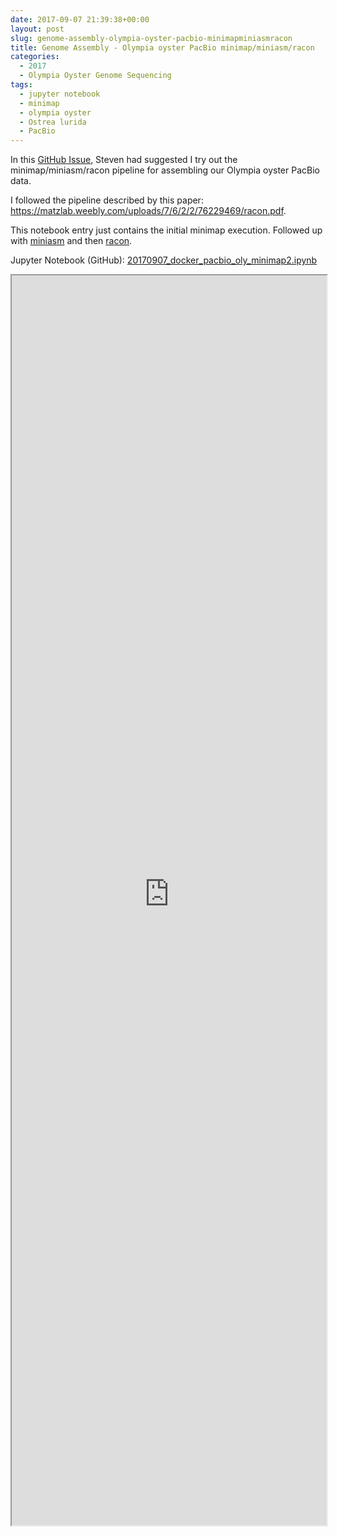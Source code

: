 ```yaml
---
date: 2017-09-07 21:39:38+00:00
layout: post
slug: genome-assembly-olympia-oyster-pacbio-minimapminiasmracon
title: Genome Assembly - Olympia oyster PacBio minimap/miniasm/racon
categories:
  - 2017
  - Olympia Oyster Genome Sequencing
tags:
  - jupyter notebook
  - minimap
  - olympia oyster
  - Ostrea lurida
  - PacBio
---
```


In this [GitHub Issue](https://github.com/RobertsLab/project-olympia.oyster-genomic/issues/29), Steven had suggested I try out the minimap/miniasm/racon pipeline for assembling our Olympia oyster PacBio data.

I followed the pipeline described by this paper: [https://matzlab.weebly.com/uploads/7/6/2/2/76229469/racon.pdf](http://matzlab.weebly.com/uploads/7/6/2/2/76229469/racon.pdf).

This notebook entry just contains the initial minimap execution. Followed up with [miniasm](https://robertslab.github.io/sams-notebook/2017/09/18/genome-assembly-olympia-oyster-pacbio-minimapminiasmracon-2.html) and then [racon](https://robertslab.github.io/sams-notebook/2017/09/18/genome-assembly-olympia-oyster-pacbio-minimapminiasmracon-3.html).

Jupyter Notebook (GitHub): [20170907_docker_pacbio_oly_minimap2.ipynb](https://github.com/sr320/LabDocs/blob/master/jupyter_nbs/sam/20170907_docker_pacbio_oly_minimap2.ipynb)

<iframe src="https://render.githubusercontent.com/view/ipynb?commit=33abe7f3db5d3aac87c98dd48bcdaa1872be634c&enc;_url=68747470733a2f2f7261772e67697468756275736572636f6e74656e742e636f6d2f73723332302f4c6162446f63732f333361626537663364623564336161633837633938646434386263646161313837326265363334632f6a7570797465725f6e62732f73616d2f32303137303930375f646f636b65725f70616362696f5f6f6c795f6d696e696d6170322e6970796e62&nwo;=sr320%2FLabDocs&path;=jupyter_nbs%2Fsam%2F20170907_docker_pacbio_oly_minimap2.ipynb&repository;_id=13746500&repository;_type=Repository#61497852-239b-4522-a605-98e28586af59" width="100%" height="2000" scrolling="yes"></iframe>
